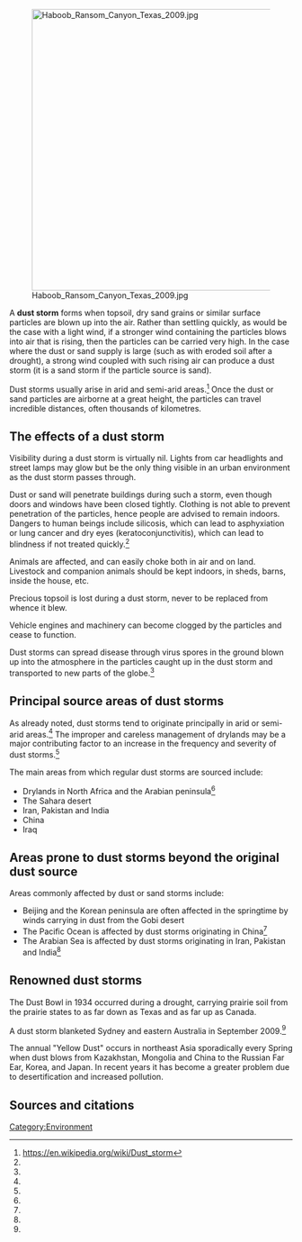 [[File:Haboob Ransom Canyon Texas 2009.jpg|center|500px]]

A '''dust storm''' forms when topsoil, dry sand grains or similar surface particles are blown up into the air. Rather than settling quickly, as would be the case with a light wind, if a stronger wind containing the particles blows into air that is rising, then the particles can be carried very high. In the case where the dust or sand supply is large (such as with eroded soil after a drought), a strong wind coupled with such rising air can produce a dust storm (it is a sand storm if the particle source is sand).

Dust storms usually arise in arid and semi-arid areas.<ref name="wp">https://en.wikipedia.org/wiki/Dust_storm</ref> Once the dust or sand particles are airborne at a great height, the particles can travel incredible distances, often thousands of kilometres.

== The effects of a dust storm ==
Visibility during a dust storm is virtually nil. Lights from car headlights and street lamps may glow but be the only thing visible in an urban environment as the dust storm passes through.

Dust or sand will penetrate buildings during such a storm, even though doors and windows have been closed tightly. Clothing is not able to prevent penetration of the particles, hence people are advised to remain indoors. Dangers to human beings include silicosis, which can lead to asphyxiation or lung cancer and dry eyes (keratoconjunctivitis), which can lead to blindness if not treated quickly.<ref name="wp" />

Animals are affected, and can easily choke both in air and on land. Livestock and companion animals should be kept indoors, in sheds, barns, inside the house, etc.

Precious topsoil is lost during a dust storm, never to be replaced from whence it blew.

Vehicle engines and machinery can become clogged by the particles and cease to function.

Dust storms can spread disease through virus spores in the ground blown up into the atmosphere in the particles caught up in the dust storm and transported to new parts of the globe.<ref name="wp" />

== Principal source areas of dust storms ==
As already noted, dust storms tend to originate principally in arid or semi-arid areas.<ref name="wp" /> The improper and careless management of drylands may be a major contributing factor to an increase in the frequency and severity of dust storms.<ref name="wp" />

The main areas from which regular dust storms are sourced include:
*Drylands in North Africa and the Arabian peninsula<ref name="wp" />
*The Sahara desert
*Iran, Pakistan and India
*China
*Iraq

== Areas prone to dust storms beyond the original dust source ==
Areas commonly affected by dust or sand storms include:
*Beijing and the Korean peninsula are often affected in the springtime by winds carrying in dust from the Gobi desert
*The Pacific Ocean is affected by dust storms originating in China<ref name="wp" />
*The Arabian Sea is affected by dust storms originating in Iran, Pakistan and India<ref name="wp" />

== Renowned dust storms ==
The Dust Bowl in 1934 occurred during a drought, carrying prairie soil from the prairie states to as far down as Texas and as far up as Canada.

A dust storm blanketed Sydney and eastern Australia in September 2009.<ref name="wp" />

The annual "Yellow Dust" occurs in northeast Asia sporadically every Spring when dust blows from Kazakhstan, Mongolia and China to the Russian Far Ear, Korea, and Japan. In recent years it has become a greater problem due to desertification and increased pollution.

== Sources and citations ==
{{reflist}}

{{stub}}

[[Category:Environment]]